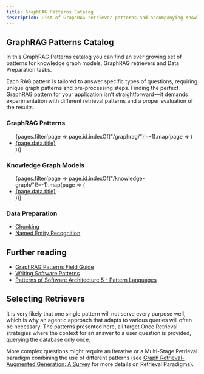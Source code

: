 ```yaml
---
title: GraphRAG Patterns Catalog
description: List of GraphRAG retriever patterns and accompanying Knowledge Graph Models
---
```


## GraphRAG Patterns Catalog

In this GraphRAG Patterns catalog you can find an ever growing set of patterns for knowledge graph models, GraphRAG retrievers and Data Preparation tasks.

Each RAG pattern is tailored to answer specific types of questions, requiring unique graph patterns and pre-processing steps. 
Finding the perfect GraphRAG pattern for your application isn’t straightforward — it demands experimentation with different retrieval patterns and a proper evaluation of the results. 

### GraphRAG Patterns

<ul>
{pages.filter(page => page.id.indexOf("/graphrag/")!=-1).map(page => (
        <li key={page.id}>
            <a href={"/"+page.id}>{page.data.title}</a>
        </li>
    ))}
</ul>

### Knowledge Graph Models

<ul>
{pages.filter(page => page.id.indexOf("/knowledge-graph/")!=-1).map(page => (
        <li key={page.id}>
            <a href={"/"+page.id}>{page.data.title}</a>
        </li>
    ))}
</ul>

### Data Preparation

* [Chunking](/guides/chunking)
* [Named Entity Recognition](/preparation/ner)

## Further reading

* [GraphRAG Patterns Field Guide](https://neo4j.com/developer-blog/graphrag-field-guide-rag-patterns/)
* [Writing Software Patterns](https://www.martinfowler.com/articles/writingPatterns.html)
* [Patterns of Software Architecture 5 - Pattern Languages](https://github.com/ppizarro/coursera/blob/master/POSA/Books/Pattern-Oriented%20Software%20Architecture/Pattern-Oriented%20Software%20Architecture%20Volume%205%20-%20%20On%20Patterns%20and%20Pattern%20Languages%20-%200471486485.pdf)


## Selecting Retrievers

It is very likely that one single pattern will not serve every purpose well, which is why an agentic approach that adapts to various queries will often be necessary. 
The patterns presented here, all target Once Retrieval strategies where the context for an answer to a user question is provided, querying the database only once. 

More complex questions might require an Iterative or a Multi-Stage Retrieval paradigm combining the use of different patterns (see [Graph Retrieval-Augmented Generation: A Survey](https://arxiv.org/pdf/2408.08921) for more details on Retrieval Paradigms).

